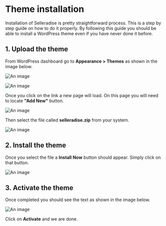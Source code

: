 # Theme installation

Installation of Selleradise is pretty straightforward process. This is a step by step guide on how to do it properly. By following this guide you should be able to install a WordPress theme even if you have never done it before.

## 1. Upload the theme

From WordPress dashboard go to **Appearance > Themes** as shown in the image below.

![An image](/img/getting-started/theme-installation/appearance-tab.png)

![An image](/img/getting-started/theme-installation/appearance-tab-open.png)

Once you click on the link a new page will load. On this page you will need to locate **"Add New"** button.

![An image](/img/getting-started/theme-installation/appearance-themes-new.png)

Then select the file called **selleradise.zip** from your system.

![An image](/img/getting-started/theme-installation/appearance-themes-choose.png)

## 2. Install the theme

Once you select the file a **Install Now** button should appear. Simply click on that button.

![An image](/img/getting-started/theme-installation/appearance-themes-install.png)

## 3. Activate the theme

Once completed you should see the text as shown in the image below.

![An image](/img/getting-started/theme-installation/appearance-themes-complete.png)

Click on **Activate** and we are done.
